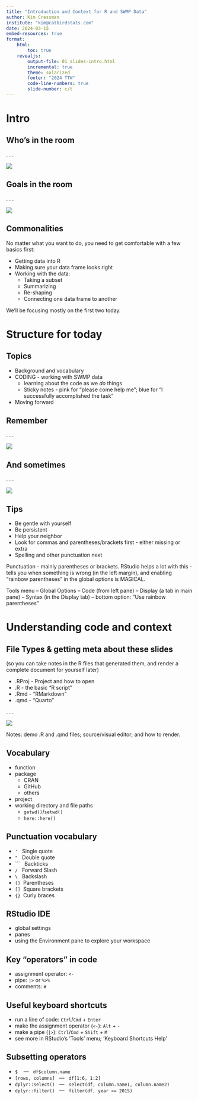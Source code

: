 ```yaml
---
title: "Introduction and Context for R and SWMP Data"
author: Kim Cressman
institute: "kim@catbirdstats.com"
date: 2024-03-15
embed-resources: true
format: 
    html:
        toc: true
    revealjs:
        output-file: 01_slides-intro.html
        incremental: true
        theme: solarized
        footer: "2024 TTW"
        code-line-numbers: true
        slide-number: c/t
---
```


# Intro

## Who's in the room

. . .

![](images/participant_titles.png)

## Goals in the room

. . .

![](images/wordcloud-goals.png)

## Commonalities

No matter what you want to do, you need to get comfortable with a few basics first:

-   Getting data into R\
-   Making sure your data frame looks right\
-   Working with the data:
    -   Taking a subset\
    -   Summarizing\
    -   Re-shaping\
    -   Connecting one data frame to another

::: notes
We'll be focusing mostly on the first two today.
:::

# Structure for today

## Topics

-   Background and vocabulary\
-   CODING - working with SWMP data
    -   learning about the code as we *do* things\
    -   Sticky notes - pink for "please come help me"; blue for "I successfully accomplished the task"
-   Moving forward

## Remember

. . .

![](images/experience%20meme.png){fig-align="center"}

## And sometimes

. . .

![](images/new-error-meme.jpg){fig-align="center"}

## Tips

-   Be gentle with yourself\
-   Be persistent\
-   Help your neighbor\
-   Look for commas and parentheses/brackets first - either missing or extra\
-   Spelling and other punctuation next

::: notes
Punctuation - mainly parentheses or brackets. RStudio helps a lot with this - tells you when something is wrong (in the left margin), and enabling "rainbow parentheses" in the global options is MAGICAL.

Tools menu -- Global Options -- Code (from left pane) -- Display (a tab in main pane) -- Syntax (in the Display tab) -- bottom option: "Use rainbow parentheses"
:::

# Understanding code and context

## File Types & getting meta about these slides

(so you can take notes in the R files that generated them, and render a complete document for yourself later)

-   .RProj - Project and how to open\
-   .R - the basic "R script"\
-   .Rmd - "RMarkdown"\
-   .qmd - "Quarto"\

. . .

![](images/intro_example_files.png)

::: notes
Notes: demo .R and .qmd files; source/visual editor; and how to render.
:::

## Vocabulary

-   function\
-   package
    -   CRAN\
    -   GitHub\
    -   others
-   project
-   working directory and file paths
    -   `getwd()`/`setwd()`\
    -   `here::here()`\

## Punctuation vocabulary

-   `'`   Single quote\
-   `"`   Double quote\
-   ```   Backticks\
-   `/`   Forward Slash\
-   `\`   Backslash\
-   `()`  Parentheses\
-   `[]`  Square brackets\
-   `{}`  Curly braces

## RStudio IDE

-   global settings
-   panes\
-   using the Environment pane to explore your workspace

## Key "operators" in code

-   assignment operator: `<-`\
-   pipe: `|>` or `%>%`\
-   comments: `#`

## Useful keyboard shortcuts

-   run a line of code: `Ctrl`/`Cmd` + `Enter`\
-   make the assignment operator (`<-`): `Alt` + `-`\
-   make a pipe (`|>`): `Ctrl`/`Cmd` + `Shift` + `M`
-   see more in RStudio's 'Tools' menu; 'Keyboard Shortcuts Help'  

## Subsetting operators  

-   `$`    ---   `df$column.name`  
-   `[rows, columns]`   ---   `df[1:6, 1:2]`  
-   `dplyr::select()`   ---   `select(df, column.name1, column.name2)`  
-   `dplyr::filter()`   ---   `filter(df, year >= 2015)`  
